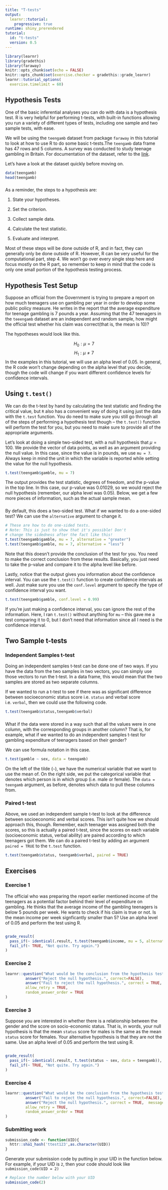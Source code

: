 ```yaml
---
title: "T-tests"
output: 
  learnr::tutorial:
    progressive: true
runtime: shiny_prerendered
tutorial:
  id: "t-tests"
  version: 0.5
---
```



```r
library(learnr)
library(gradethis)
library(faraway)
knitr::opts_chunk$set(echo = FALSE)
knitr::opts_chunk$set(exercise.checker = gradethis::grade_learnr)
learnr::tutorial_options(
  exercise.timelimit = 60)
```

## Hypothesis Tests

One of the basic inferential analyses you can do with data is a hypothesis test. R is very helpful for performing t-tests, with built-in functions allowing you run a variety of different types of tests, including one sample and two sample tests, with ease.


We will be using the `teengamb` dataset from package `faraway` in this tutorial to look at how to use R to do some basic t-tests.The `teengamb` data frame has 47 rows and 5 columns. A survey was conducted to study teenage gambling in Britain. For documentation of the dataset, refer to the [link](https://www.rdocumentation.org/packages/faraway/versions/1.0.8/topics/teengamb).

Let's have a look at the dataset quickly before moving on.

```r
data(teengamb)
head(teengamb)
```

### 

As a reminder, the steps to a hypothesis are:

1) State your hypotheses.

2) Set the criterion.

3) Collect sample data.

4) Calculate the test statistic.

5) Evaluate and interpret.

Most of these steps will be done outside of R, and in fact, they can generally only be done outside of R. However, R can be very useful for the computational part, step 4. We won't go over every single step here and focus mostly on the R part, so remember to keep in mind that the code is only one small portion of the hypothesis testing process.


## Hypothesis Test Setup

Suppose an official from the Government is trying to prepare a report on how much teenagers use on gambling per year in order to develop some public policy measure. He writes in the report that the average expenditure for teenage gambling is 7 pounds a year. Assuming that the 47 teenagers in the `teeengamb` dataset are an independent and random sample, how might the official test whether his claim was correct(that is, the mean is 10)?

The hypotheses would look like this.

$$H_0: \mu = 7 $$
$$H_1: \mu \ne 7$$
In the examples in this tutorial, we will use an alpha level of 0.05. In general, the R code won't change depending on the alpha level that you decide, though the code will change if you want different confidence levels for confidence intervals.

## Using `t.test()`

We can do the t-test by hand by calculating the test statistic and finding the critical value, but `R` also has a convenient way of doing it using just the data with the `t.test` function. You do need to make sure you still go through all of the steps of performing a hypothesis test though --  the `t.test()` function will perform the test for you, but you need to make sure to provide all of the appropriate arguments.

Let's look at doing a simple two-sided test, with a null hypothesis that $\mu = 100$. We provide the vector of data points, as well as an argument providing the null value. In this case, since the value is in pounds, we use `mu = 7`. Always keep in mind the unit in which the variable is reported while setting the value for the null hypothesis.

```r
t.test(teengamb$gamble, mu = 7)
```

The output provides the test statistic, degrees of freedom, and the p-value in the top line. In this case, our p-value was 0.01029, so we would reject the null hypothesis (remember, our alpha level was 0.05). Below, we get a few more pieces of information, such as the actual sample mean.

###

By default, this does a two-sided test. What if we wanted to do a one-sided test? We can use the `alternative` argument to change it.

```r
# These are how to do one-sided tests.
# Note: This is just to show that it's possible! Don't 
# change the sidedness after the fact like this!
t.test(teengamb$gamble, mu = 7, alternative = "greater")
t.test(teengamb$gamble, mu = 7, alternative = "less")
```

Note that this doesn't provide the conclusion of the test for you. You need to make the correct conclusion from these results. Basically, you just need to take the p-value and compare it to the alpha level like before. 

Lastly, notice that the output gives you information about the confidence interval. You can use the `t.test()` function to create confidence intervals as well. Just make sure you use the `conf.level` argument to specify the type of confidence interval you want.

```r
t.test(teengamb$gamble, conf.level = 0.99)
```

If you're just making a confidence interval, you can ignore the rest of the information. Here, I ran `t.test()` without anything for `mu` -- this gave me a test comparing it to 0, but I don't need that information since all I need is the confidence interval. 

## Two Sample t-tests

### Independent Samples t-test

Doing an independent samples t-test can be done one of two ways. If you have the data from the two samples in two vectors, you can simply use those vectors to run the t-test. In a data frame, this would mean that the two samples are stored as two separate columns. 

If we wanted to run a t-test to see if there was as significant difference between socioeconomic status score i.e. `status` and verbal score i.e. `verbal`, then we could use the following code.

```r
t.test(teengamb$status,teengamb$verbal)
```


###

What if the data were stored in a way such that all the values were in one column, with the corresponding groups in another column? That is, for example, what if we wanted to do an independent samples t-test for gambling expenditure of teenagers based on their gender?

We can use formula notation in this case.

```r
t.test(gamble ~ sex, data = teengamb)
```

On the left of the tilde (`~`), we have the numerical variable that we want to use the mean of. On the right side, we put the categorical variable that denotes which person is in which group (i.e. male or female). The `data = teengamb` argument, as before, denotes which data to pull these columns from. 

### Paired t-test

Above, we used an independent sample t-test to look at the difference between socioeconomic and verbal scores. This isn't quite how we should approach this, though. Remember, each teenager was assigned both the scores, so this is actually a paired t-test, since the scores on each variable (socioeconomic status, verbal ability) are paired according to which teenagers got them. We can do a paired t-test by adding an argument `paired = TRUE` to the `t.test` function.

```r
t.test(teengamb$status, teengamb$verbal, paired = TRUE)
```


## Exercises

### Exercise 1

The official who was preparing the report earlier mentioned income of the teenagers as a potential factor behind their level of expenditure on gambling. He thinks that the average income of the gambling teenagers is below 5 pounds per week. He wants to check if his claim is true or not. Is the mean income per week signficantly smaller than 5? Use an alpha level of 0.05 and perform the test using R.

```r
```

```r
grade_result(
  pass_if(~ identical(.result, t.test(teengamb$income, mu = 5, alternative = 'less')), "Good job!"),
  fail_if(~ TRUE, "Not quite. Try again.")
)
```


### Exercise 2

```r
learnr::question("What would be the conclusion from the hypothesis test in Exercise 1?",
         answer("Reject the null hypothesis.", correct=FALSE),
         answer("Fail to reject the null hypothesis.", correct = TRUE,  message = "Good job!"),
         allow_retry = TRUE,
         random_answer_order = TRUE
)
```

### Exercise 3

Suppose you are interested in whether there is a relationship between the gender and the score on socio-economic status. That is, in words, your null hypothesis is that the mean `status` score for males is the same as the mean `status` score for females. Your alternative hypothesis is that they are not the same. Use an alpha level of 0.05 and perform the test using R.

```r
```


```r
grade_result(
  pass_if(~ identical(.result, t.test(status ~ sex, data = teengamb)), "Good job!"),
  fail_if(~ TRUE, "Not quite. Try again.")
)
```

### Exercise 4

```r
learnr::question("What would be the conclusion from the hypothesis test in Exercise 3?",
         answer("Fail to reject the null hypothesis.", correct=FALSE),
         answer("Reject the null hypothesis.", correct = TRUE,  message = "Good job!"),
         allow_retry = TRUE,
         random_answer_order = TRUE
)
```

### Submitting work

```r
submission_code <- function(UID){
  httr::sha1_hash('ttest123',as.character(UID))
}
```

Generate your submission code by putting in your UID in the function below. For example, if your UID is `2`, then your code should look like `submission_code(UID = 2)`
```r
# Replace the number below with your UID
submission_code(2)
```